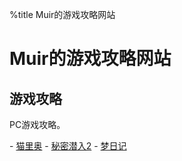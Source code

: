 ﻿%title Muir的游戏攻略网站

= Muir的游戏攻略网站 =

== 游戏攻略 ==

PC游戏攻略。

- [[syobon-action/index|猫里奥]]
- [[igi2/index|秘密潜入2]]
- [[yume-nikki/index|梦日记]] 
